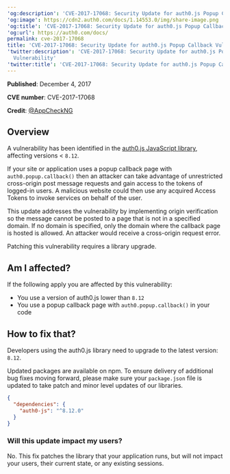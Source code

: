 ---
'og:description': 'CVE-2017-17068: Security Update for auth0.js Popup Callback Vulnerability'
'og:image': https://cdn2.auth0.com/docs/1.14553.0/img/share-image.png
'og:title': 'CVE-2017-17068: Security Update for auth0.js Popup Callback Vulnerability'
'og:url': https://auth0.com/docs/
permalink: cve-2017-17068
title: 'CVE-2017-17068: Security Update for auth0.js Popup Callback Vulnerability'
'twitter:description': 'CVE-2017-17068: Security Update for auth0.js Popup Callback
  Vulnerability'
'twitter:title': 'CVE-2017-17068: Security Update for auth0.js Popup Callback Vulnerability'
---
**Published**: December 4, 2017

**CVE number**: CVE-2017-17068

**Credit**: [@AppCheckNG](https://twitter.com/AppCheckNG)

## Overview

A vulnerability has been identified in the [auth0.js JavaScript library](/docs/libraries/auth0js), affecting versions < `8.12`.

If your site or application uses a popup callback page with `auth0.popup.callback()` then an attacker can take advantage of unrestricted cross-origin post message requests and gain access to the tokens of logged-in users. A malicious website could then use any acquired <Tooltip tip="Access Token: Authorization credential, in the form of an opaque string or JWT, used to access an API." cta="View Glossary" href="/docs/glossary?term=Access+Tokens">Access Tokens</Tooltip> to invoke services on behalf of the user.

This update addresses the vulnerability by implementing origin verification so the message cannot be posted to a page that is not in a specified domain. If no domain is specified, only the domain where the callback page is hosted is allowed. An attacker would receive a cross-origin request error.

Patching this vulnerability requires a library upgrade.

## Am I affected?

If the following apply you are affected by this vulnerability:

* You use a version of auth0.js lower than `8.12`
* You use a popup callback page with `auth0.popup.callback()` in your code

## How to fix that?

Developers using the auth0.js library need to upgrade to the latest version: `8.12`.

Updated packages are available on npm. To ensure delivery of additional bug fixes moving forward, please make sure your `package.json` file is updated to take patch and minor level updates of our libraries.

```json lines
{
  "dependencies": {
    "auth0-js": "^8.12.0"
  }
}
```






### Will this update impact my users?

No. This fix patches the library that your application runs, but will not impact your users, their current state, or any existing sessions.